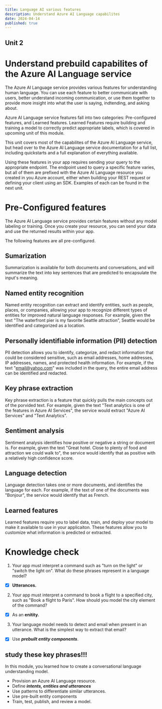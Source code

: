 ```yaml
---
title: Language AI various features
description: Understand Azure AI Language capabilites
date: 2024-04-14
published: true
---
```


## Unit 2

# Understand prebuild capabilites of the Azure AI Language service

The Azure AI Language service provides various features for understanding human language. You can use each feature to better communicate with users, better understand incoming communication, or use them together to provide more insight into what the user is saying, indtending, and asking about.

Azure AI Language service features fall into two categories: Pre-configured features, and Learned features. Learned Features require building and training a model to correctly predict appropriate labels, which is covered in upcoming unit of this module.

This unit covers most of the capabilites of the Azure AI Language service, but head over to the Azure AI Language service documentation for a full list, including quickstarts and a full explanation of everything available.

Using these features in your app requires sending your query to the appropriate endpoint. The endpoint used to query a specific feature varies, but all of them are prefixed with the Azure AI Language resource you created in you Azure account, either when building your REST request or defining your client using an SDK. Examples of each can be found in the next unit.

# Pre-Configured features

The Azure AI Language service provides certain features without any model labeling or training. Once you create your resource, you can send your data and use the returned results within your app.

The following features are all pre-configured.

## Sumarization

Summarization is available for both documents and conversations, and will summarize the text into key sentences that are predicted to encapsulate the input's meaning.

## Named entity recognition

Named entity recognition can extract and identify entities, such as people, places, or companies, allowing your app to recognize different types of entities for improved natural language responses. For example, given the text "The waterfront pier is my favorite Seattle attraction", Seattle would be identified and categorized as a location.

## Personally identifiable information (PII) detection

PII detection allows you to identify, categorize, and redact information that could be considered sensitive, such as email addresses, home addresses, IP addresses, names, and protected health information. For example, if the text "email@yahoo.com" was included in the query, the entire email address can be identified and redacted.

## Key phrase extraction

Key phrase extraction is a feature that quickly pulls the main concepts out of the porvided text. For example, given the text "Text analytics is one of the features in Azure AI Services", the service would extract "Azure AI Services" and "Text Analytics".

## Sentiment analysis

Sentiment analysis identifies how positive or negative a string or document is. For example, given the text "Great hotel. Close to plenty of food and attraction we could walk to", the service would identify that as positive with a relatively high confidence score.

## Language detection

Language detection takes one or more documents, and identifies the language for each. For example, if the text of one of the documents was "Bonjour", the service would identify that as French.

## Learned features

Learned features require you to label data, train, and deploy your model to make it available to use in your applicaiton. These features allow you to customize what information is predicted or extracted.

# Knowledge check

1. Your app must interpret a command such as "turn on the light" or "switch the light on". What do these phrases represent in a language model?

- [x] **Utterances.**

2. Your app must interpret a command to book a flight to a specified city, such as "Book a flight to Paris". How should you model the city element of the command?

- [x] As an **enitity.**

3. Your language model needs to detect and email when present in an utterance. What is the simplest way to extract that email?

- [x] Use **_prebuilt entity components_**.

## study these key phrases!!!

In this module, you learned how to create a conversational language understanding model.

- Provision an Azure AI Language resource.
- Define **_intents, entities and utterances_**
- Use patterns to differentiate similar utterances.
- Use pre-built entity components
- Train, test, publish, and review a model.
